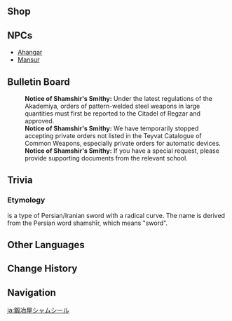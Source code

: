 {{Location Infobox
|image        = NPC Ahangar Location Context.png
|type         = Point of Interest
|type2        = Blacksmith
|region       = Sumeru
|subregion    = Dharma Forest
|area         = Avidya Forest
|subarea      = Sumeru City
}}
{{Location Intro}}

==Shop==
{{Vendor|Ahangar}}

==NPCs==
* [[Ahangar]]
* [[Mansur]]

==Bulletin Board==
{{Dialogue start}}
:'''Notice of Shamshir's Smithy:''' Under the latest regulations of the Akademiya, orders of pattern-welded steel weapons in large quantities must first be reported to the Citadel of Regzar and approved.
:'''Notice of Shamshir's Smithy:''' We have temporarily stopped accepting private orders not listed in the Teyvat Catalogue of Common Weapons, especially private orders for automatic devices.
:'''Notice of Shamshir's Smithy:''' If you have a special request, please provide supporting documents from the relevant school.
{{Dialogue end}}

==Trivia==
===Etymology===
{{Lang|''{{w|Shamshir}}''|fa=شمشیر}} is a type of Persian/Iranian sword with a radical curve. The name is derived from the Persian word shamshīr, which means "sword".

==Other Languages==
{{Other Languages
|en      = Shamshir's Smithy
|zhs     = 沙姆希尔铁匠
|zhs_rm  = Shāmǔxī'ěr Tiějiàng
|zht     = 沙姆希爾鐵匠
|zht_rm  = Shāmǔxī'ěr Tiějiàng
|zh_tl   = Shamshir Blacksmith
|ja      = 鍛冶屋シャムシール
|ja_rm   = Kajiya Shamushiiru
|ja_tl   = Shamshir Blacksmith
|ko      = 샴시르 대장간
|ko_rm   = Syamsireu Daejanggan
|ko_tl   = Shamshir Smithy
|es      = Shamshir, el herrero
|es_tl   = Shamshir the Blacksmith
|fr      = Forge de Shamshir
|fr_tl   = Forge of Shamshir
|ru      = Кузнец Шамшир
|ru_tl   = Shamshir Smithy
|th      = ช่างตีเหล็ก Shamshir
|th_rm   = Changtilek Shamshir
|th_tl   = Shamshir Blacksmith
|vi      = Thợ Rèn Shamshir
|vi_tl   = Shamshir Blacksmith
|de      = Shamshirs Schmiede
|de_tl   = Shamshir's Smithy
|id      = Shamshir's Smithy
|pt      = Forja de Shamshir
|pt_tl   = Shamshir's Smithy
|tr      = 
|tr_tl   = 
|it      = 
|it_tl   = 
}}

==Change History==
{{Change History|3.0}}

==Navigation==
{{PoI Navbox|Sumeru}}

[[ja:鍛冶屋シャムシール]]